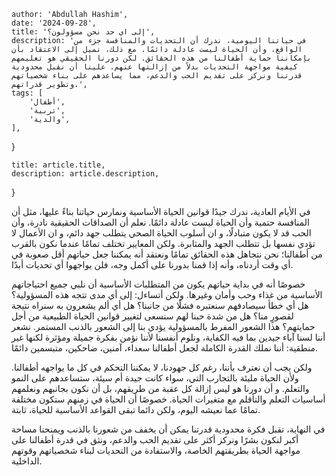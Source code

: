 
    author: 'Abdullah Hashim',
    date: '2024-09-28',
    title: 'إلى اي حد نحن مسؤولون؟',
    description: 'في حياتنا اليومية، ندرك أن التحديات والمنافسة جزء من الواقع، وأن الحياة ليست عادلة دائمًا. مع ذلك، نميل إلى الاعتقاد بأن بإمكاننا حماية أطفالنا من هذه الحقائق. لكن دورنا الحقيقي هو تعليمهم كيفية مواجهة التحديات بدلاً من إزالتها عنهم. علينا أن نقبل محدودية قدرتنا ونركز على تقديم الحب والدعم، مما يساعدهم على بناء شخصياتهم وتطوير قدراتهم.',
    tags: [
        'أطفال',
        'تربية',
        'والدية',
    ],
}

    title: article.title,
    description: article.description,
}



في الأيام العادية، ندرك جيدًا قوانين الحياة الأساسية ونمارس حياتنا بناءً عليها، مثل أن المنافسة حتمية وأن الحياة ليست عادلة دائمًا. نعلم أن الصداقات الحقيقية نادرة، وأن الحب قد لا يكون متبادلًا، و ان أسلوب الحياة الصحي يتطلب جهد دائم، و ان الأعمال لا تؤدي نفسها بل تتطلب الجهد والمثابرة. ولكن المعايير تختلف تمامًا عندما نكون بالقرب من أطفالنا؛ نحن نتجاهل هذه الحقائق تمامًا ونعتقد أنه يمكننا جعل حياتهم أقل صعوبة في أي وقت أردناه، وأنه إذا قمنا بدورنا على أكمل وجه، فلن يواجهوا أي تحديات أبدًا.

خصوصًا أنه في بداية حياتهم يكون من المتطلبات الأساسية أن نلبي جميع احتياجاتهم الأساسية من غذاء وحب وأمان وغيرها. ولكن أتساءل: إلى أي مدى تتجه هذه المسؤولية؟ هل أي خطأ سيصادفهم سنعتبره فشلًا من جانبنا؟ هل أي ألم يشعرون به سنراه نتيجة لقصورٍ منا؟ هل من شدة حبنا لهم سنسعى لتغيير قوانين الحياة الطبيعية من أجل حمايتهم؟ هذا الشعور المفرط بالمسؤولية يؤدي بنا إلى الشعور بالذنب المستمر. نشعر أننا لسنا آباء جيدين بما فيه الكفاية، ونلوم أنفسنا لأننا نؤمن بفكرة جميلة ومؤثرة لكنها غير منطقية: أننا نملك القدرة الكاملة لجعل أطفالنا سعداء، آمنين، ضاحكين، متبسمين دائمًا.

ولكن يجب أن نعترف بأننا، رغم كل جهودنا، لا يمكننا التحكم في كل ما يواجهه أطفالنا.
ولأن الحياة مليئة بالتجارب التي، سواء كانت جيدة أم سيئة، ستساعدهم على النمو والتعلم. و أن دورنا هو ليس إزالة كل عقبة من طريقهم، بل أن نكون بجانبهم ونعلمهم أساسيات التعلم والتأقلم مع متغيرات الحياة. خصوصًا أن الحياة في زمنهم ستكون مختلفة تمامًا عما نعيشه اليوم، ولكن دائما تبقى القواعد الأساسية للحياة، ثابتة.

في النهاية، تقبل فكرة محدودية قدرتنا يمكن أن يخفف من شعورنا بالذنب ويمنحنا مساحة أكبر لنكون بشرًا ونركز أكثر على تقديم الحب والدعم، ونثق في قدرة أطفالنا على مواجهة الحياة بطريقتهم الخاصة، والاستفادة من التحديات لبناء شخصياتهم وقوتهم الداخلية.
